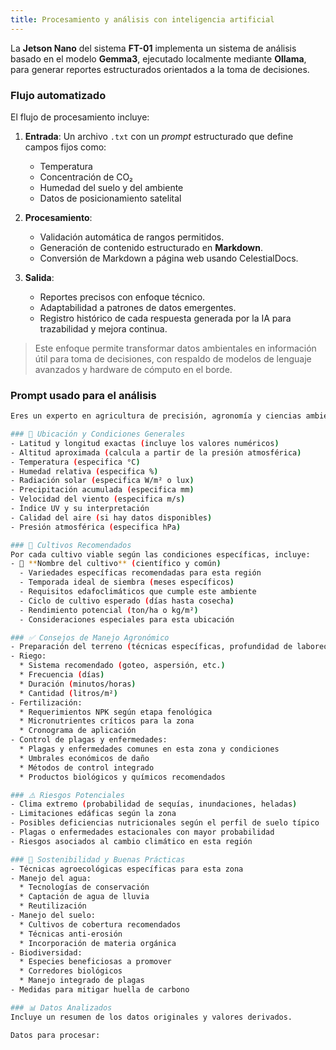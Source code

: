 ```yaml
---
title: Procesamiento y análisis con inteligencia artificial
---
```


La **Jetson Nano** del sistema **FT-01** implementa un sistema de análisis basado en el modelo **Gemma3**, ejecutado localmente mediante **Ollama**, para generar reportes estructurados orientados a la toma de decisiones.

### Flujo automatizado

El flujo de procesamiento incluye:

1. **Entrada**: Un archivo `.txt` con un *prompt* estructurado que define campos fijos como:
   - Temperatura
   - Concentración de CO₂
   - Humedad del suelo y del ambiente
   - Datos de posicionamiento satelital

2. **Procesamiento**:
   - Validación automática de rangos permitidos.
   - Generación de contenido estructurado en **Markdown**.
   - Conversión de Markdown a página web usando CelestialDocs.

3. **Salida**:
   - Reportes precisos con enfoque técnico.
   - Adaptabilidad a patrones de datos emergentes.
   - Registro histórico de cada respuesta generada por la IA para trazabilidad y mejora continua.


> Este enfoque permite transformar datos ambientales en información útil para toma de decisiones, con respaldo de modelos de lenguaje avanzados y hardware de cómputo en el borde.

### Prompt usado para el análisis

```bash
Eres un experto en agricultura de precisión, agronomía y ciencias ambientales. Analiza los siguientes datos ambientales y genera un informe agrícola completo y detallado en el formato estructurado que se indica a continuación.

### 📍 Ubicación y Condiciones Generales
- Latitud y longitud exactas (incluye los valores numéricos)
- Altitud aproximada (calcula a partir de la presión atmosférica)
- Temperatura (especifica °C)
- Humedad relativa (especifica %)
- Radiación solar (especifica W/m² o lux)
- Precipitación acumulada (especifica mm)
- Velocidad del viento (especifica m/s)
- Índice UV y su interpretación
- Calidad del aire (si hay datos disponibles)
- Presión atmosférica (especifica hPa)

### 🌾 Cultivos Recomendados
Por cada cultivo viable según las condiciones específicas, incluye:
- 🌱 **Nombre del cultivo** (científico y común)
  - Variedades específicas recomendadas para esta región
  - Temporada ideal de siembra (meses específicos)
  - Requisitos edafoclimáticos que cumple este ambiente
  - Ciclo de cultivo esperado (días hasta cosecha)
  - Rendimiento potencial (ton/ha o kg/m²)
  - Consideraciones especiales para esta ubicación

### ✅ Consejos de Manejo Agronómico
- Preparación del terreno (técnicas específicas, profundidad de laboreo)
- Riego:
  * Sistema recomendado (goteo, aspersión, etc.)
  * Frecuencia (días)
  * Duración (minutos/horas)
  * Cantidad (litros/m²)
- Fertilización:
  * Requerimientos NPK según etapa fenológica
  * Micronutrientes críticos para la zona
  * Cronograma de aplicación
- Control de plagas y enfermedades:
  * Plagas y enfermedades comunes en esta zona y condiciones
  * Umbrales económicos de daño
  * Métodos de control integrado
  * Productos biológicos y químicos recomendados

### ⚠️ Riesgos Potenciales
- Clima extremo (probabilidad de sequías, inundaciones, heladas)
- Limitaciones edáficas según la zona
- Posibles deficiencias nutricionales según el perfil de suelo típico
- Plagas o enfermedades estacionales con mayor probabilidad
- Riesgos asociados al cambio climático en esta región

### 🌿 Sostenibilidad y Buenas Prácticas
- Técnicas agroecológicas específicas para esta zona
- Manejo del agua:
  * Tecnologías de conservación
  * Captación de agua de lluvia
  * Reutilización
- Manejo del suelo:
  * Cultivos de cobertura recomendados
  * Técnicas anti-erosión
  * Incorporación de materia orgánica
- Biodiversidad:
  * Especies beneficiosas a promover
  * Corredores biológicos
  * Manejo integrado de plagas
- Medidas para mitigar huella de carbono

### 📊 Datos Analizados
Incluye un resumen de los datos originales y valores derivados.

Datos para procesar:

```